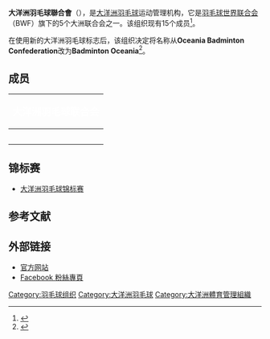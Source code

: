 {{noteTA|G1=Badminton}}
{{Infobox Organization
|name         = 大洋洲羽毛球联合会<br />Badminton Oceania
|image        = Badminton Oceania logo.jpg
|size         = 
|caption      = BO logo
|abbreviation = 大洋洲羽聯
|formation    = 
|type         = 体育组织
|headquarters = {{AUS}}[[維多利亞州|维多利亚]]Williamstown, Victoria
|membership   = 15个成员国
|leader_title = 主席
|leader_name  = {{flagicon|AUS}} [[Geraldine_Brown|Geraldine Brown]]
|website      = http://www.oceaniabadminton.org/
}}
'''大洋洲羽毛球聯合會'''（{{lang-en|'''Badminton Oceania'''，縮寫'''BO'''}}），是[[大洋洲|大洋洲]][[羽毛球|羽毛球]]运动管理机构，它是[[羽毛球世界联合会|羽毛球世界联合会]]（BWF）旗下的5个大洲联合会之一。该组织现有15个成员<ref>{{cite web|title=Oceania Badminton Confederation - About Us|url=http://www.foxsportspulse.com/assoc_page.cgi?c=2-1065-0-0-0&sID=13340|website=Badminton Oceania|accessdate=2016-01-07|archive-date=2016-03-04|archive-url=https://web.archive.org/web/20160304123033/http://www.foxsportspulse.com/assoc_page.cgi?c=2-1065-0-0-0&sID=13340|dead-url=no}}</ref>。

在使用新的大洋洲羽毛球标志后，该组织决定将名称从'''Oceania Badminton Confederation'''改为'''Badminton Oceania'''<ref>{{Cite web |url=http://www.sportingpulse.com/assoc_page.cgi?c=2-1065-0-0-0&sID=13337&articleID=3228745&news_task=DETAIL |title=Badminton Oceania launches NEW LOGO |accessdate=2009-11-22 |archive-date=2010-04-14 |archive-url=https://web.archive.org/web/20100414183916/http://www.sportingpulse.com/assoc_page.cgi?c=2-1065-0-0-0&sID=13337&articleID=3228745&news_task=DETAIL |dead-url=no }}</ref>。

== 成员 ==
{| style="font-size:90%; width:100%; background:#efefef" border=0 cellpadding=2 cellspacing=0
|-style="background:#efefef;"
!colspan=5 bgcolor=purple|<big><font color=white>'''大洋洲羽毛球联合会'''</font></big>
|-
| {{AUS}} || {{NZL}} || {{NFK}} || {{FJI}}
|-
| {{WSM}} || {{TUV}} || {{TAH}} || {{TGA}}
|-
| {{KIR}} || {{NRU}} || {{SOL}} || {{MNP}}
|-
| {{COK}} || {{GUM}} || {{NCL}} ||
|-
|}

== 锦标赛 ==
*[[大洋洲羽毛球锦标赛|大洋洲羽毛球锦标赛]]

== 参考文献 ==
{{Reflist}}

== 外部链接 ==
* [http://www.oceaniabadminton.org 官方网站]{{Wayback|url=http://www.oceaniabadminton.org/ |date=20100309093650 }}{{en}}
* [https://www.facebook.com/oceania.badminton/ Facebook 粉絲專頁]{{en}}

{{國際羽球}}

[[Category:羽毛球组织|Category:羽毛球组织]]
[[Category:大洋洲羽毛球|Category:大洋洲羽毛球]]
[[Category:大洋洲體育管理組織|Category:大洋洲體育管理組織]]